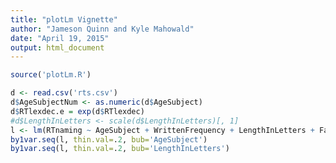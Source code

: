 ```yaml
---
title: "plotLm Vignette"
author: "Jameson Quinn and Kyle Mahowald"
date: "April 19, 2015"
output: html_document
---
```


```r
source('plotLm.R')
```



```r
d <- read.csv('rts.csv')
d$AgeSubjectNum <- as.numeric(d$AgeSubject)
d$RTlexdec.e = exp(d$RTlexdec)
#d$LengthInLetters <- scale(d$LengthInLetters)[, 1]
l <- lm(RTnaming ~ AgeSubject + WrittenFrequency + LengthInLetters + Familiarity, data=d)
by1var.seq(l, thin.val=.2, bub='AgeSubject')
by1var.seq(l, thin.val=.2, bub='LengthInLetters')

```


